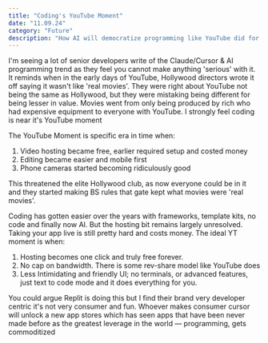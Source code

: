 ```yaml
---
title: "Coding's YouTube Moment"
date: "11.09.24"
category: "Future"
description: "How AI will democratize programming like YouTube did for video creation"
---
```


I'm seeing a lot of senior developers write of the Claude/Cursor & AI programming trend as they feel you cannot make anything 'serious' with it. It reminds when in the early days of YouTube, Hollywood directors wrote it off saying it wasn't like 'real movies'. They were right about YouTube not being the same as Hollywood, but they were mistaking being different for being lesser in value. Movies went from only being produced by rich who had expensive equipment to everyone with YouTube. I strongly feel coding is near it's YouTube moment

The YouTube Moment is specific era in time when:

1. Video hosting became free, earlier required setup and costed money
2. Editing became easier and mobile first
3. Phone cameras started becoming ridiculously good

This threatened the elite Hollywood club, as now everyone could be in it and they started making BS rules that gate kept what movies were 'real movies'.

Coding has gotten easier over the years with frameworks, template kits, no code and finally now AI. But the hosting bit remains largely unresolved. Taking your app live is still pretty hard and costs money. The ideal YT moment is when:

1. Hosting becomes one click and truly free forever.
2. No cap on bandwidth. There is some rev-share model like YouTube does
3. Less Intimidating and friendly UI; no terminals, or advanced features, just text to code mode and it does everything for you.

You could argue Replit is doing this but I find their brand very developer centric it's not very consumer and fun. Whoever makes consumer cursor will unlock a new app stores which has seen apps that have been never made before as the greatest leverage in the world — programming, gets commoditized